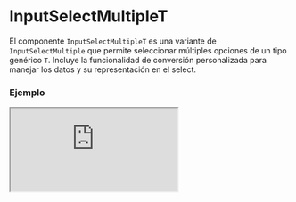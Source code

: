 
# InputSelectMultipleT

El componente `InputSelectMultipleT` es una variante de `InputSelectMultiple` que permite seleccionar múltiples opciones de un tipo genérico `T`. Incluye la funcionalidad de conversión personalizada para manejar los datos y su representación en el select.

### Ejemplo

<Iframe src="https://fenextjs-component-storybook.vercel.app/iframe.html?args=&id=component-input-select-multiple-t--index&viewMode=story" />

### Importacion

Para importar el componente InputSelectMultipleT, se puede hacer desde fenextjs

```tsx copy
import { InputSelectMultipleT } from "fenextjs";
```

### Parametros

| Parametro | Tipo | Requerido | Default | Descripcion |
| --------- | ---- | --------- | ------- | ----------- |
| defaultValue | T[] | no |  | Valores por defecto seleccionados en el select. |
| value | T[] | no |  | Valores actualmente seleccionados. |
| options | T[] | sí |  | Lista de opciones disponibles para seleccionar. |
| onChange | (v?: T[]) =\> void | no |  | Función que se ejecuta cuando cambian los valores seleccionados. |
| onParse | (v?: T) =\> InputSelectItemOptionBaseProps\<T\> | sí |  | Función utilizada para convertir cada valor del tipo `T` en una opción seleccionable para el componente `InputSelectMultiple`. |

### Storybook

Para ver el storybook del componente lo puede hacer con este [link](https://fenextjs-component-storybook.vercel.app/?path=/story/component-input-select-multiple-t--index)

### Usos

- Uso básico de InputSelectMultipleT

```tsx copy

const options = [
    { id: 1, name: "Option 1" },
    { id: 2, name: "Option 2" },
    { id: 3, name: "Option 3" },
];

<InputSelectMultipleT
    options={options}
    onParse={(option) => ({ label: option.name, value: option.id })}
    onChange={(selected) => console.log(selected)}
/>
```

- InputSelectMultipleT con valores por defecto

```tsx copy

const options = [
    { id: 1, name: "Option 1" },
    { id: 2, name: "Option 2" },
    { id: 3, name: "Option 3" },
];

<InputSelectMultipleT
    defaultValue={[options[0], options[1]]}
    options={options}
    onParse={(option) => ({ label: option.name, value: option.id })}
    onChange={(selected) => console.log(selected)}
/>
```

